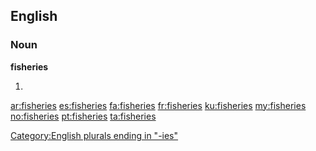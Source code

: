 ==English==

===Noun===
'''fisheries'''

# {{plural of|fishery}}

[[Category:English plurals ending in "-ies"]]

[[ar:fisheries]]
[[es:fisheries]]
[[fa:fisheries]]
[[fr:fisheries]]
[[ku:fisheries]]
[[my:fisheries]]
[[no:fisheries]]
[[pt:fisheries]]
[[ta:fisheries]]